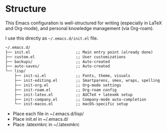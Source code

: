 # Structure

This Emacs configuration is well-structured for writing (especially in LaTeX and Org-mode), and personal knowledge management (via Org-roam).

I use this directly as `~/.emacs.d/init.el` file.

```default
~/.emacs.d/
├── init.el                    ;; Main entry point (already done)
├── custom.el                  ;; User customizations
├── backups/                   ;; Auto-created
├── auto-saves/                ;; Auto-created
└── lisp/
    ├── init-ui.el             ;; Fonts, theme, visuals
    ├── init-editing.el        ;; Smartparens, smex, wraps, spelling
    ├── init-org.el            ;; Org-mode settings
    ├── init-roam.el           ;; Org-roam config
    ├── init-latex.el          ;; AUCTeX + latexmk setup
    ├── init-company.el        ;; Company-mode auto-completion
    └── init-macos.el          ;; macOS-specific setup
```

- Place each file in ~/.emacs.d/lisp/
- Place init.el in ~/.emacs.d/
- Place .latexmkrc in ~/.latexmkrc 


